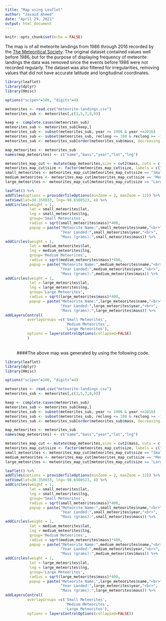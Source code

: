 ```yaml
---
title: "Map using Leaflet"
author: "Javaid Ahmed"
date: "April 29, 2021"
output: html_document
---
```


```r
knitr::opts_chunk$set(echo = FALSE)
```


The map is of all meteorite landings from 1986 through 2016 recorded by the [The Meteoritical Society](http://www.meteoriticalsociety.org/). The original dataset contained values well before 1986, but for the purpose of displaying frequency of meteorite landings the data was removed since the events before 1986 were not recorded regularly. The dataset was also filtered for irregularities, removing values that did not have accurate latitude and longitudinal coordinates.

```r
library(leaflet)
library(dplyr)
library(Hmisc)

options("scipen"=100, "digits"=4)

meteorites <- read.csv("meteorite-landings.csv")
meteorites_sub <- meteorites[,c(1,5,7,8,9)]

keep <- complete.cases(meteorites_sub)
meteorites_sub <- meteorites_sub[keep,]
meteorites_sub <- subset(meteorites_sub, year >= 1986 & year <=2016)
meteorites_sub <- subset(meteorites_sub, reclong <= 180 & reclong >= -180 & (reclat != 0 | reclong != 0))
meteorites_sub <- meteorites_sub[order(meteorites_sub$mass, decreasing = TRUE),]

map_meteorites <- meteorites_sub
names(map_meteorites) <- c("name","mass","year","lat","lng")

meteorites_map_cut <- mutate(map_meteorites,size = cut2(mass, cuts = c(100,10000)))
meteorites_map_cut$size <- factor(meteorites_map_cut$size, labels = c("Small","Medium","Large"))
small_meteorites <- meteorites_map_cut[meteorites_map_cut$size == "Small",]
medium_meteorites <- meteorites_map_cut[meteorites_map_cut$size == "Medium",]
large_meteorites <- meteorites_map_cut[meteorites_map_cut$size == "Large",]

leaflet() %>%
addTiles(options = providerTileOptions(minZoom = 2, maxZoom = 12)) %>%
setView(lat=38.350033, lng=-98.6500523, 4) %>%
addCircles(weight = 1,
           lat = small_meteorites$lat,
           lng = small_meteorites$lng,
           group='Small Meteorites',
           radius = sqrt(small_meteorites$mass)*400,
           popup = paste("Meteorite Name:",small_meteorites$name,"<br>",
                         "Year Landed:",small_meteorites$year,"<br>",
                         "Mass (grams):",small_meteorites$mass)) %>%
addCircles(weight = 1,
           lat = medium_meteorites$lat,
           lng = medium_meteorites$lng,
           group='Medium Meteorites',
           radius = sqrt(medium_meteorites$mass)*400,
           popup = paste("Meteorite Name:",medium_meteorites$name,"<br>",
                         "Year Landed:",medium_meteorites$year,"<br>",
                         "Mass (grams):",medium_meteorites$mass)) %>%
addCircles(weight = 1,
           lat = large_meteorites$lat,
           lng = large_meteorites$lng,
           group='Large Meteorites',
           radius = sqrt(large_meteorites$mass)*400,
           popup = paste("Meteorite Name:",large_meteorites$name,"<br>",
                         "Year Landed:",large_meteorites$year,"<br>",
                         "Mass (grams):",large_meteorites$mass)) %>%
addLayersControl(
          overlayGroups =c('Small Meteorites',
                           'Medium Meteorites',
                           'Large Meteorites'),
          options = layersControlOptions(collapsed=FALSE)
          )
```
<br>
<center>
####The above map was generated by using the following code. 
</center>


```r
library(leaflet)
library(dplyr)
library(Hmisc)

options("scipen"=100, "digits"=4)

meteorites <- read.csv("meteorite-landings.csv")
meteorites_sub <- meteorites[,c(1,5,7,8,9)]

keep <- complete.cases(meteorites_sub)
meteorites_sub <- meteorites_sub[keep,]
meteorites_sub <- subset(meteorites_sub, year >= 1986 & year <=2016)
meteorites_sub <- subset(meteorites_sub, reclong <= 180 & reclong >= -180 & (reclat != 0 | reclong != 0))
meteorites_sub <- meteorites_sub[order(meteorites_sub$mass, decreasing = TRUE),]

map_meteorites <- meteorites_sub
names(map_meteorites) <- c("name","mass","year","lat","lng")

meteorites_map_cut <- mutate(map_meteorites,size = cut2(mass, cuts = c(100,10000)))
meteorites_map_cut$size <- factor(meteorites_map_cut$size, labels = c("Small","Medium","Large"))
small_meteorites <- meteorites_map_cut[meteorites_map_cut$size == "Small",]
medium_meteorites <- meteorites_map_cut[meteorites_map_cut$size == "Medium",]
large_meteorites <- meteorites_map_cut[meteorites_map_cut$size == "Large",]

leaflet() %>%
addTiles(options = providerTileOptions(minZoom = 2, maxZoom = 12)) %>%
setView(lat=38.350033, lng=-98.6500523, 4) %>%
addCircles(weight = 1,
           lat = small_meteorites$lat,
           lng = small_meteorites$lng,
           group='Small Meteorites',
           radius = sqrt(small_meteorites$mass)*400,
           popup = paste("Meteorite Name:",small_meteorites$name,"<br>",
                         "Year Landed:",small_meteorites$year,"<br>",
                         "Mass (grams):",small_meteorites$mass)) %>%
addCircles(weight = 1,
           lat = medium_meteorites$lat,
           lng = medium_meteorites$lng,
           group='Medium Meteorites',
           radius = sqrt(medium_meteorites$mass)*400,
           popup = paste("Meteorite Name:",medium_meteorites$name,"<br>",
                         "Year Landed:",medium_meteorites$year,"<br>",
                         "Mass (grams):",medium_meteorites$mass)) %>%
addCircles(weight = 1,
           lat = large_meteorites$lat,
           lng = large_meteorites$lng,
           group='Large Meteorites',
           radius = sqrt(large_meteorites$mass)*400,
           popup = paste("Meteorite Name:",large_meteorites$name,"<br>",
                         "Year Landed:",large_meteorites$year,"<br>",
                         "Mass (grams):",large_meteorites$mass)) %>%
addLayersControl(
          overlayGroups =c('Small Meteorites',
                           'Medium Meteorites',
                           'Large Meteorites'),
          options = layersControlOptions(collapsed=FALSE))
```
